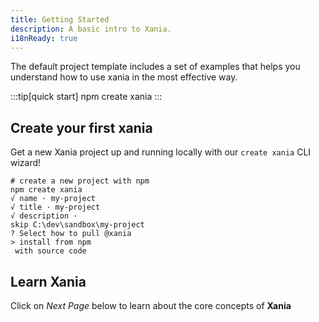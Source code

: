 ```yaml
---
title: Getting Started
description: A basic intro to Xania.
i18nReady: true
---
```


The default project template includes a set of examples that helps you understand how to use xania in the most effective way.

:::tip[quick start]
npm create xania
:::


## Create your first xania

Get a new Xania project up and running locally with our `create xania` CLI wizard!

  ```shell {2}
 # create a new project with npm
 npm create xania
 √ name · my-project
 √ title · my-project
 √ description ·
 skip C:\dev\sandbox\my-project
 ? Select how to pull @xania
 > install from npm
   with source code
  ```


## Learn Xania

Click on *Next Page* below to learn about the core concepts of **Xania**
